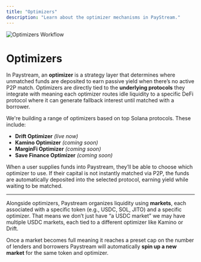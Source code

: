 ```yaml
---
title: "Optimizers"
description: "Learn about the optimizer mechanisms in PayStream."
---
```


![Optimizers Workflow](./images/optimizers-workflow.png)

# Optimizers


In Paystream, an **optimizer** is a strategy layer that determines where unmatched funds are deposited to earn passive yield when there’s no active P2P match. Optimizers are directly tied to the **underlying protocols** they integrate with  meaning each optimizer routes idle liquidity to a specific DeFi protocol where it can generate fallback interest until matched with a borrower.

We're building a range of optimizers based on top Solana protocols. These include:

- **Drift Optimizer** *(live now)*
- **Kamino Optimizer** *(coming soon)*
- **MarginFi Optimizer** *(coming soon)*
- **Save Finance Optimizer** *(coming soon)*

When a user supplies funds into Paystream, they’ll be able to choose which optimizer to use. If their capital is not instantly matched via P2P, the funds are automatically deposited into the selected protocol, earning yield while waiting to be matched.

---

Alongside optimizers, Paystream organizes liquidity using **markets**, each associated with a specific token (e.g., USDC, SOL, JITO) and a specific optimizer. That means we don’t just have “a USDC market”  we may have multiple USDC markets, each tied to a different optimizer like Kamino or Drift.

Once a market becomes full  meaning it reaches a preset cap on the number of lenders and borrowers  Paystream will automatically **spin up a new market** for the same token and optimizer. 